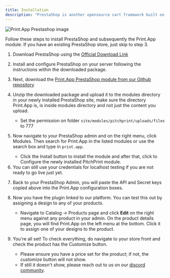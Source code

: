 ```yaml
---
title: Installation
description: "PrestaShop is another opensource cart framework built on PHP. Follow these steps to install the Print.App module on your PrestaShop store."
---
```


<Frame>
    <img alt="Print.App Prestashop image" src="/images/ps.png" />
</Frame>

Follow these steps to install PrestaShop and subsequently the Print.App module.
If you have an existing PrestaShop store, just skip to step 3.

1.  Download PrestaShop using the [Official Download Link](https://prestashop.com/prestashop-edition-basic/)

2.  Install and configure PrestaShop on your server following the instructions within the downloaded package.

3.  Next, download the [Print.App PrestaShop module from our Github repository](https://github.com/PrintApp/print-app-prestashop/releases)

4.  Unzip the downloaded package and upload it to the modules directory in your newly installed PrestaShop site, make sure the directory Print.App is, is inside modules directory and not just the content you upload.

    -   Set the permission on folder `site/modules/pitchprint/uploads/files` to 777

5.  Now navigate to your PrestaShop admin and on the right menu, click Modules. Then search for Print.App in the listed modules or use the search box and type in `print.app`.

    -   Click the Install button to install the module and after that, click to Configure the newly installed PitchPrint module.

6.  <Snippet file="grab-keys.mdx" />
    <Note>You can still use your credentials for localhost testing if you are not ready to go live just yet.</Note>

7.  Back to your PrestaShop Admin, you will paste the API and Secret keys copied above into the Print.App configuration boxes.

8.  Now you have the plugin linked to our platform. You can test this out by assigning a design to any of your products.

    -   Navigate to Catalog -> Products page and click **Edit** on the right menu against any product in your admin. On the product details page, you will find Print.App on the left menu at the bottom. Click it to assign one of your designs to the product.

9.  You're all set! To check everything, do navigate to your store front and check the product has the Customize button.
    - Please ensure you have a price set for the product; if not, the customize button will not show.
    - If still it doesn't show, please reach out to us on our [discord community](https://discord.gg/XNdtdFxNdE).



